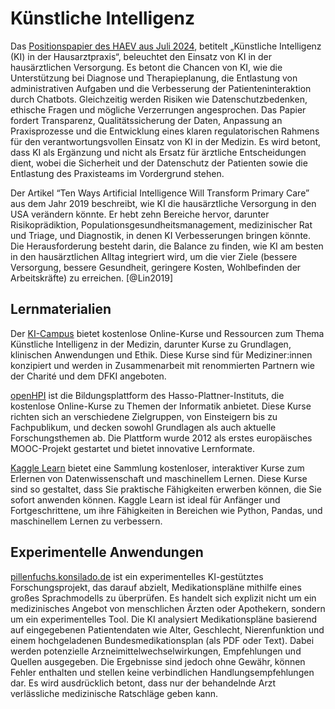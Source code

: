 # Künstliche Intelligenz

Das [Positionspapier des HAEV aus Juli 2024](https://www.haev.de/fileadmin/user_upload/News_Dateien/2024/2024_07_04_HAEV_Positionspapier_KI.pdf), betitelt „Künstliche Intelligenz (KI) in der Hausarztpraxis“, beleuchtet den Einsatz von KI in der hausärztlichen Versorgung. Es betont die Chancen von KI, wie die Unterstützung bei Diagnose und Therapieplanung, die Entlastung von administrativen Aufgaben und die Verbesserung der Patienteninteraktion durch Chatbots. Gleichzeitig werden Risiken wie Datenschutzbedenken, ethische Fragen und mögliche Verzerrungen angesprochen. Das Papier fordert Transparenz, Qualitätssicherung der Daten, Anpassung an Praxisprozesse und die Entwicklung eines klaren regulatorischen Rahmens für den verantwortungsvollen Einsatz von KI in der Medizin. Es wird betont, dass KI als Ergänzung und nicht als Ersatz für ärztliche Entscheidungen dient, wobei die Sicherheit und der Datenschutz der Patienten sowie die Entlastung des Praxisteams im Vordergrund stehen.

Der Artikel "Ten Ways Artificial Intelligence Will Transform Primary Care" aus dem Jahr 2019 beschreibt, wie KI die hausärztliche Versorgung in den USA verändern könnte. Er hebt zehn Bereiche hervor, darunter Risikoprädiktion, Populationsgesundheitsmanagement, medizinischer Rat und Triage, und Diagnostik, in denen KI Verbesserungen bringen könnte. Die Herausforderung besteht darin, die Balance zu finden, wie KI am besten in den hausärztlichen Alltag integriert wird, um die vier Ziele (bessere Versorgung, bessere Gesundheit, geringere Kosten, Wohlbefinden der Arbeitskräfte) zu erreichen. [@Lin2019]

## Lernmaterialien

Der [KI-Campus](https://ki-campus.org/themen/medizin) bietet kostenlose Online-Kurse und Ressourcen zum Thema Künstliche Intelligenz in der Medizin, darunter Kurse zu Grundlagen, klinischen Anwendungen und Ethik. Diese Kurse sind für Mediziner:innen konzipiert und werden in Zusammenarbeit mit renommierten Partnern wie der Charité und dem DFKI angeboten.

[openHPI](https://open.hpi.de/) ist die Bildungsplattform des Hasso-Plattner-Instituts, die kostenlose Online-Kurse zu Themen der Informatik anbietet. Diese Kurse richten sich an verschiedene Zielgruppen, von Einsteigern bis zu Fachpublikum, und decken sowohl Grundlagen als auch aktuelle Forschungsthemen ab. Die Plattform wurde 2012 als erstes europäisches MOOC-Projekt gestartet und bietet innovative Lernformate.

[Kaggle Learn](https://www.kaggle.com/learn) bietet eine Sammlung kostenloser, interaktiver Kurse zum Erlernen von Datenwissenschaft und maschinellem Lernen. Diese Kurse sind so gestaltet, dass Sie praktische Fähigkeiten erwerben können, die Sie sofort anwenden können. Kaggle Learn ist ideal für Anfänger und Fortgeschrittene, um ihre Fähigkeiten in Bereichen wie Python, Pandas, und maschinellem Lernen zu verbessern.

## Experimentelle Anwendungen

[pillenfuchs.konsilado.de](https://pillenfuchs.konsilado.de/) ist ein experimentelles KI-gestütztes Forschungsprojekt, das darauf abzielt, Medikationspläne mithilfe eines großes Sprachmodells zu überprüfen. Es handelt sich explizit nicht um ein medizinisches Angebot von menschlichen Ärzten oder Apothekern, sondern um ein experimentelles Tool. Die KI analysiert Medikationspläne basierend auf eingegebenen Patientendaten wie Alter, Geschlecht, Nierenfunktion und einem hochgeladenen Bundesmedikationsplan (als PDF oder Text). Dabei werden potenzielle Arzneimittelwechselwirkungen, Empfehlungen und Quellen ausgegeben. Die Ergebnisse sind jedoch ohne Gewähr, können Fehler enthalten und stellen keine verbindlichen Handlungsempfehlungen dar. Es wird ausdrücklich betont, dass nur der behandelnde Arzt verlässliche medizinische Ratschläge geben kann.
